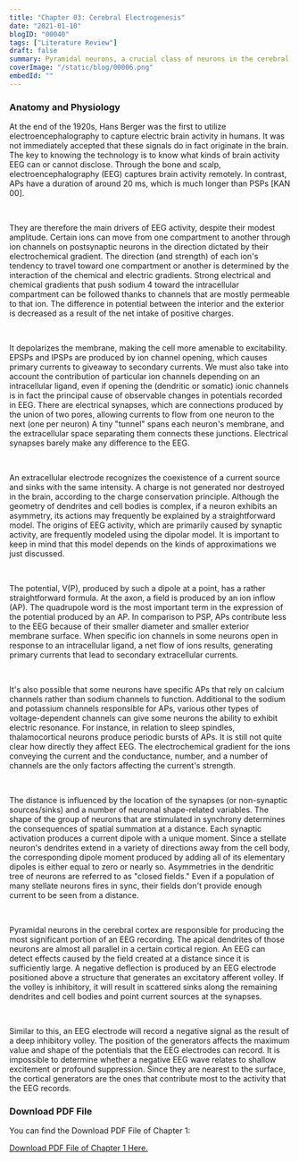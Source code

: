 ```yaml
---
title: "Chapter 03: Cerebral Electrogenesis"
date: "2021-01-10"
blogID: "00040"
tags: ["Literature Review"]
draft: false
summary: Pyramidal neurons, a crucial class of neurons in the cerebral cortex, are active when electroencephalographic (EEG) recordings are being made. EEG recording data is extremely valuable for scientific study in both medicine and neuroscience. Unlike EEG, ECG and EMG activities are far more extensive, and they can taint records.
coverImage: "/static/blog/00006.png"
embedId: ""
---
```


### Anatomy and Physiology

At the end of the 1920s, Hans Berger was the first to utilize electroencephalography to capture electric brain activity in humans. It was not immediately accepted that these signals do in fact originate in the brain. The key to knowing the technology is to know what kinds of brain activity EEG can or cannot disclose. Through the bone and scalp, electroencephalography (EEG) captures brain activity remotely. In contrast, APs have a duration of around 20 ms, which is much longer than PSPs [KAN 00].

<br />

They are therefore the main drivers of EEG activity, despite their modest amplitude. Certain ions can move from one compartment to another through ion channels on postsynaptic neurons in the direction dictated by their electrochemical gradient. The direction (and strength) of each ion's tendency to travel toward one compartment or another is determined by the interaction of the chemical and electric gradients. Strong electrical and chemical gradients that push sodium 4 toward the intracellular compartment can be followed thanks to channels that are mostly permeable to that ion. The difference in potential between the interior and the exterior is decreased as a result of the net intake of positive charges.

<br />

It depolarizes the membrane, making the cell more amenable to excitability. EPSPs and IPSPs are produced by ion channel opening, which causes primary currents to giveaway to secondary currents. We must also take into account the contribution of particular ion channels depending on an intracellular ligand, even if opening the (dendritic or somatic) ionic channels is in fact the principal cause of observable changes in potentials recorded in EEG. There are electrical synapses, which are connections produced by the union of two pores, allowing currents to flow from one neuron to the next (one per neuron) A tiny "tunnel" spans each neuron's membrane, and the extracellular space separating them connects these junctions. Electrical synapses barely make any difference to the EEG.

<br />

An extracellular electrode recognizes the coexistence of a current source and sinks with the same intensity. A charge is not generated nor destroyed in the brain, according to the charge conservation principle. Although the geometry of dendrites and cell bodies is complex, if a neuron exhibits an asymmetry, its actions may frequently be explained by a straightforward model. The origins of EEG activity, which are primarily caused by synaptic activity, are frequently modeled using the dipolar model. It is important to keep in mind that this model depends on the kinds of approximations we just discussed.

<br />

The potential, V(P), produced by such a dipole at a point, has a rather straightforward formula. At the axon, a field is produced by an ion inflow (AP). The quadrupole word is the most important term in the expression of the potential produced by an AP. In comparison to PSP, APs contribute less to the EEG because of their smaller diameter and smaller exterior membrane surface. When specific ion channels in some neurons open in response to an intracellular ligand, a net flow of ions results, generating primary currents that lead to secondary extracellular currents.

<br />

It's also possible that some neurons have specific APs that rely on calcium channels rather than sodium channels to function. Additional to the sodium and potassium channels responsible for APs, various other types of voltage-dependent channels can give some neurons the ability to exhibit electric resonance. For instance, in relation to sleep spindles, thalamocortical neurons produce periodic bursts of APs. It is still not quite clear how directly they affect EEG. The electrochemical gradient for the ions conveying the current and the conductance, number, and a number of channels are the only factors affecting the current's strength.

<br />

The distance is influenced by the location of the synapses (or non-synaptic sources/sinks) and a number of neuronal shape-related variables. The shape of the group of neurons that are stimulated in synchrony determines the consequences of spatial summation at a distance. Each synaptic activation produces a current dipole with a unique moment. Since a stellate neuron's dendrites extend in a variety of directions away from the cell body, the corresponding dipole moment produced by adding all of its elementary dipoles is either equal to zero or nearly so. Asymmetries in the dendritic tree of neurons are referred to as "closed fields." Even if a population of many stellate neurons fires in sync, their fields don't provide enough current to be seen from a distance.

<br />

Pyramidal neurons in the cerebral cortex are responsible for producing the most significant portion of an EEG recording. The apical dendrites of those neurons are almost all parallel in a certain cortical region. An EEG can detect effects caused by the field created at a distance since it is sufficiently large. A negative deflection is produced by an EEG electrode positioned above a structure that generates an excitatory afferent volley. If the volley is inhibitory, it will result in scattered sinks along the remaining dendrites and cell bodies and point current sources at the synapses.

<br />

Similar to this, an EEG electrode will record a negative signal as the result of a deep inhibitory volley. The position of the generators affects the maximum value and shape of the potentials that the EEG electrodes can record. It is impossible to determine whether a negative EEG wave relates to shallow excitement or profound suppression. Since they are nearest to the surface, the cortical generators are the ones that contribute most to the activity that the EEG records.

### Download PDF File

You can find the Download PDF File of Chapter 1:

<a href='/static/blog/00040_1.pdf' download>
 Download PDF File of Chapter 1 Here.
</a>
